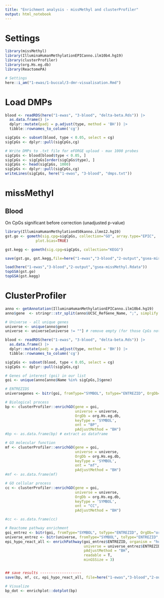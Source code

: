---
title: "Enrichment analysis - missMethyl and clusterProfiler"
output: html_notebook
---

# Settings

```{r}
library(missMethyl)
library(IlluminaHumanMethylationEPICanno.ilm10b4.hg19)
library(clusterProfiler)
library(org.Hs.eg.db)
library(ReactomePA)

# Settings
here::i_am("1-ewas/1-buccal/3-dmr-visualisation.Rmd")
```



# Load DMPs

```{r}
blood <- readRDS(here("1-ewas", "3-blood", "delta-beta.Rds")) |> 
  as.data.frame() |> 
  dplyr::mutate(padj = p.adjust(type, method = 'BH')) |> 
  tibble::rownames_to_column('cg')

sigCpGs <- subset(blood, type < 0.05, select = cg)
sigCpGs <- dplyr::pull(sigCpGs,cg)

# Write DMPs to .txt file for eFORGE upload - max 1000 probes
sigCpGs <- blood[blood$type < 0.05, ]
sigCpGs <- sigCpGs[order(sigCpGs$type), ]
sigCpGs <- head(sigCpGs, 1000)
sigCpGs <- dplyr::pull(sigCpGs,cg)
writeLines(sigCpGs, here("1-ewas", "3-blood", "dmps.txt"))

```


# missMethyl

## Blood

On CpGs significant before correction (unadjusted p-value)

```{r}
library(IlluminaHumanMethylation450kanno.ilmn12.hg19)
gst.go <- gometh(sig.cpg=sigCpGs, collection="GO", array.type="EPIC",
              plot.bias=TRUE)

gst.kegg <- gometh(sig.cpg=sigCpGs, collection="KEGG")

save(gst.go, gst.kegg,file=here("1-ewas","3-blood","2-output","gsea-missMethyl.Rdata"))

load(here("1-ewas","3-blood","2-output","gsea-missMethyl.Rdata"))
topGSA(gst.go)
topGSA(gst.kegg)
```


# ClusterProfiler

```{r}
anno <- getAnnotation(IlluminaHumanMethylationEPICanno.ilm10b4.hg19)
anno$gene  <- stringr::str_split(anno$UCSC_RefGene_Name, ";", simplify = T)[,1]

# Universe - all unique genes
universe <- unique(anno$gene)
universe <- universe[universe != ""] # remove empty (for those CpGs not in genes)
```




```{r}
blood <- readRDS(here("1-ewas", "3-blood", "delta-beta.Rds")) |> 
  as.data.frame() |> 
  dplyr::mutate(padj = p.adjust(type, method = 'BH')) |> 
  tibble::rownames_to_column('cg')

sigCpGs <- subset(blood, type < 0.05, select = cg)
sigCpGs <- dplyr::pull(sigCpGs,cg)

# Genes of interest (goi) in our list
goi <- unique(anno[anno$Name %in% sigCpGs,]$gene)

# ENTREZIDS
universegenes <- bitr(goi, fromType="SYMBOL", toType="ENTREZID", OrgDb="org.Hs.eg.db")

# Biological process
bp <- clusterProfiler::enrichGO(gene = goi,
                                universe = universe,
                                OrgDb = org.Hs.eg.db,
                                keyType = 'SYMBOL',
                                ont = "BP",
                                pAdjustMethod = "BH")
#bp <- as.data.frame(bp) # extract as dataframe 

# GO molecular function
mf <- clusterProfiler::enrichGO(gene = goi,
                                universe = universe,
                                OrgDb = org.Hs.eg.db,
                                keyType = 'SYMBOL',
                                ont = "mf",
                                pAdjustMethod = "BH")
#mf <- as.data.frame(mf)

# GO cellular process
cc <- clusterProfiler::enrichGO(gene = goi,
                                universe = universe,
                                OrgDb = org.Hs.eg.db,
                                keyType = 'SYMBOL',
                                ont = "CC",
                                pAdjustMethod = "BH")

#cc <- as.data.frame(cc)

# Reactome pathway enrichment 
goi_entrez <- bitr(goi, fromType="SYMBOL", toType="ENTREZID", OrgDb="org.Hs.eg.db")
universe_entrez <- bitr(universe, fromType="SYMBOL", toType="ENTREZID", OrgDb="org.Hs.eg.db")
epi_hypo_react_all <- enrichPathway(goi_entrez$ENTREZID, organism = "human",
                                    universe = universe_entrez$ENTREZID,
                                    pAdjustMethod = "BH", 
                                    readable = T,
                                    minGSSize = 3)


## save results -------------------
save(bp, mf, cc, epi_hypo_react_all, file=here("1-ewas","3-blood","2-output","gsea-clusterProfiler.Rdata"))

# Visualize
bp_dot <- enrichplot::dotplot(bp) 
```
